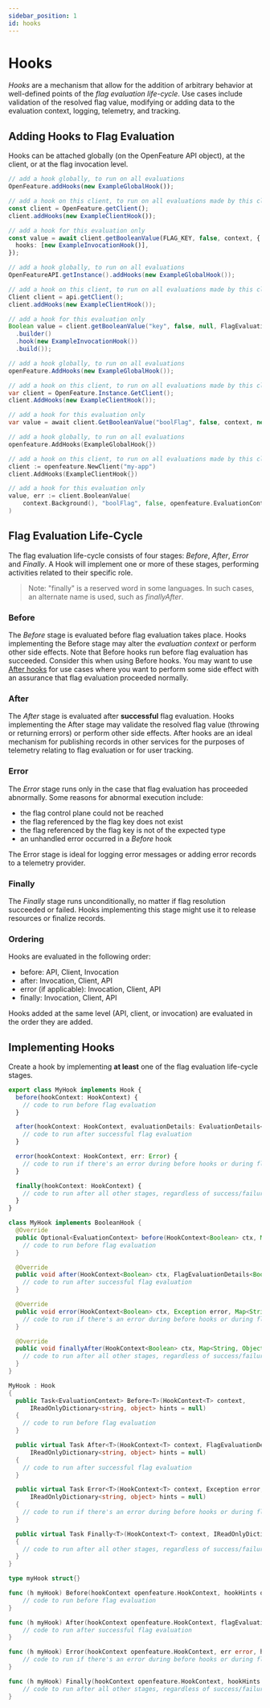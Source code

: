 ```yaml
---
sidebar_position: 1
id: hooks
---
```



# Hooks

_Hooks_ are a mechanism that allow for the addition of arbitrary behavior at well-defined points of the _flag evaluation life-cycle_. Use cases include validation of the resolved flag value, modifying or adding data to the evaluation context, logging, telemetry, and tracking.

## Adding Hooks to Flag Evaluation

Hooks can be attached globally (on the OpenFeature API object), at the client, or at the flag invocation level.

<Tabs groupId="code">
<TabItem value="js" label="TypeScript">

```ts
// add a hook globally, to run on all evaluations
OpenFeature.addHooks(new ExampleGlobalHook());

// add a hook on this client, to run on all evaluations made by this client
const client = OpenFeature.getClient();
client.addHooks(new ExampleClientHook());

// add a hook for this evaluation only
const value = await client.getBooleanValue(FLAG_KEY, false, context, {
  hooks: [new ExampleInvocationHook()],
});
```

</TabItem>
<TabItem value="java" label="Java">

```java
// add a hook globally, to run on all evaluations
OpenFeatureAPI.getInstance().addHooks(new ExampleGlobalHook());

// add a hook on this client, to run on all evaluations made by this client
Client client = api.getClient();
client.addHooks(new ExampleClientHook());

// add a hook for this evaluation only
Boolean value = client.getBooleanValue("key", false, null, FlagEvaluationOptions
  .builder()
  .hook(new ExampleInvocationHook())
  .build());
```

</TabItem>
<TabItem value="csharp" label="C#">

```csharp
// add a hook globally, to run on all evaluations
openFeature.AddHooks(new ExampleGlobalHook());

// add a hook on this client, to run on all evaluations made by this client
var client = OpenFeature.Instance.GetClient();
client.AddHooks(new ExampleClientHook());

// add a hook for this evaluation only
var value = await client.GetBooleanValue("boolFlag", false, context, new FlagEvaluationOptions(new ExampleInvocationHook()));
```

</TabItem>
<TabItem value="go" label="Go">

```go
// add a hook globally, to run on all evaluations
openfeature.AddHooks(ExampleGlobalHook{})

// add a hook on this client, to run on all evaluations made by this client
client := openfeature.NewClient("my-app")
client.AddHooks(ExampleClientHook{})

// add a hook for this evaluation only
value, err := client.BooleanValue(
    context.Background(), "boolFlag", false, openfeature.EvaluationContext{}, WithHooks(ExampleInvocationHook{}),
)
```

</TabItem>
</Tabs>

## Flag Evaluation Life-Cycle

The flag evaluation life-cycle consists of four stages: _Before_, _After_, _Error_ and _Finally_. A Hook will implement one or more of these stages, performing activities related to their specific role.

> Note: "finally" is a reserved word in some languages. In such cases, an alternate name is used, such as _finallyAfter_.

### Before

<!-- TODO: add a link to the evaluation context doc when it's done -->

The _Before_ stage is evaluated before flag evaluation takes place. Hooks implementing the Before stage may alter the _evaluation context_ or perform other side effects. Note that Before hooks run before flag evaluation has succeeded. Consider this when using Before hooks. You may want to use [After hooks](#after) for use cases where you want to perform some side effect with an assurance that flag evaluation proceeded normally.

### After

The _After_ stage is evaluated after **successful** flag evaluation. Hooks implementing the After stage may validate the resolved flag value (throwing or returning errors) or perform other side effects. After hooks are an ideal mechanism for publishing records in other services for the purposes of telemetry relating to flag evaluation or for user tracking.

### Error

The _Error_ stage runs only in the case that flag evaluation has proceeded abnormally. Some reasons for abnormal execution include:

- the flag control plane could not be reached
- the flag referenced by the flag key does not exist
- the flag referenced by the flag key is not of the expected type
- an unhandled error occurred in a _Before_ hook

The Error stage is ideal for logging error messages or adding error records to a telemetry provider.

### Finally

The _Finally_ stage runs unconditionally, no matter if flag resolution succeeded or failed. Hooks implementing this stage might use it to release resources or finalize records.

### Ordering

Hooks are evaluated in the following order:

- before: API, Client, Invocation
- after: Invocation, Client, API
- error (if applicable): Invocation, Client, API
- finally: Invocation, Client, API

Hooks added at the same level (API, client, or invocation) are evaluated in the order they are added.

## Implementing Hooks

Create a hook by implementing **at least** one of the flag evaluation life-cycle stages.

<Tabs groupId="code">
<TabItem value="js" label="TypeScript">

```ts
export class MyHook implements Hook {
  before(hookContext: HookContext) {
    // code to run before flag evaluation
  }

  after(hookContext: HookContext, evaluationDetails: EvaluationDetails<FlagValue>) {
    // code to run after successful flag evaluation
  }

  error(hookContext: HookContext, err: Error) {
    // code to run if there's an error during before hooks or during flag evaluation
  }

  finally(hookContext: HookContext) {
    // code to run after all other stages, regardless of success/failure
  }
}
```

</TabItem>
<TabItem value="java" label="Java">

```java
class MyHook implements BooleanHook {
  @Override
  public Optional<EvaluationContext> before(HookContext<Boolean> ctx, Map<String, Object> hints) {
    // code to run before flag evaluation
  }

  @Override
  public void after(HookContext<Boolean> ctx, FlagEvaluationDetails<Boolean> details, Map<String, Object> hints) {
    // code to run after successful flag evaluation
  }

  @Override
  public void error(HookContext<Boolean> ctx, Exception error, Map<String, Object> hints) {
    // code to run if there's an error during before hooks or during flag evaluation
  }

  @Override
  public void finallyAfter(HookContext<Boolean> ctx, Map<String, Object> hints) {
    // code to run after all other stages, regardless of success/failure
  }
}
```

</TabItem>
<TabItem value="csharp" label="C#">

```csharp
MyHook : Hook
{
  public Task<EvaluationContext> Before<T>(HookContext<T> context,
      IReadOnlyDictionary<string, object> hints = null)
  {
    // code to run before flag evaluation
  }

  public virtual Task After<T>(HookContext<T> context, FlagEvaluationDetails<T> details,
      IReadOnlyDictionary<string, object> hints = null)
  {
    // code to run after successful flag evaluation
  }

  public virtual Task Error<T>(HookContext<T> context, Exception error,
      IReadOnlyDictionary<string, object> hints = null)
  {
    // code to run if there's an error during before hooks or during flag evaluation
  }

  public virtual Task Finally<T>(HookContext<T> context, IReadOnlyDictionary<string, object> hints = null)
  {
    // code to run after all other stages, regardless of success/failure
  }
}
```

</TabItem>
<TabItem value="go" label="Go">

```go
type myHook struct{}

func (h myHook) Before(hookContext openfeature.HookContext, hookHints openfeature.HookHints) (*openfeature.EvaluationContext, error) {
	// code to run before flag evaluation
}

func (h myHook) After(hookContext openfeature.HookContext, flagEvaluationDetails openfeature.EvaluationDetails, hookHints openfeature.HookHints) error {
	// code to run after successful flag evaluation
}

func (h myHook) Error(hookContext openfeature.HookContext, err error, hookHints openfeature.HookHints) {
	// code to run if there's an error during before hooks or during flag evaluation
}

func (h myHook) Finally(hookContext openfeature.HookContext, hookHints openfeature.HookHints) {
	// code to run after all other stages, regardless of success/failure
}
```

</TabItem>
</Tabs>
